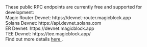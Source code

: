 <Note>
  These public RPC endpoints are currently free and supported for development:
  <br /> Magic Router Devnet: https://devnet-router.magicblock.app <br />
  Solana Devnet: https://api.devnet.solana.com <br />
  ER Devnet: https://devnet.magicblock.app <br />
  TEE Devnet: https://tee.magicblock.app/ <br />
  Find out more details <a href="/pages/ephemeral-rollups-ers/how-to-guide/local-development">
    here
  </a>.
</Note>

